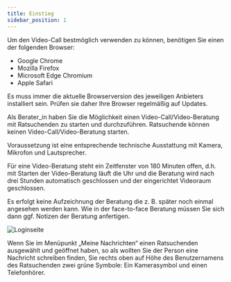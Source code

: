 ```yaml
---
title: Einstieg
sidebar_position: 1
---
```


<span>Um den Video-Call bestmöglich verwenden zu können, benötigen Sie einen der folgenden Browser:</span>

- Google Chrome
- Mozilla Firefox
- Microsoft Edge Chromium
- Apple Safari

<PrimaryNote>
    Es muss immer die aktuelle Browserversion des jeweiligen Anbieters installiert sein. Prüfen sie daher Ihre Browser regelmäßig auf Updates.
</PrimaryNote>

Als Berater_in haben Sie die Möglichkeit einen Video-Call/Video-Beratung mit Ratsuchenden zu starten und durchzuführen. Ratsuchende können keinen Video-Call/Video-Beratung starten. 

Voraussetzung ist eine entsprechende technische Ausstattung mit Kamera, Mikrofon und Lautsprecher. 

Für eine Video-Beratung steht ein Zeitfenster von 180 Minuten offen, d.h. mit Starten der Video-Beratung läuft die Uhr und die Beratung wird nach drei Stunden automatisch geschlossen und der eingerichtet Videoraum geschlossen. 

Es erfolgt keine Aufzeichnung der Beratung die z. B. später noch einmal angesehen werden kann. Wie in der face-to-face Beratung müssen Sie sich dann ggf. Notizen der Beratung anfertigen.  

![Loginseite](../../../static/img/images-onlineberatung/02_Ratsuchende_Videoberatung.png)

Wenn Sie im Menüpunkt „Meine Nachrichten“ einen Ratsuchenden ausgewählt und geöffnet haben, so als wollten Sie der Person eine Nachricht schreiben finden, Sie rechts oben auf Höhe des Benutzernamens des Ratsuchenden zwei grüne Symbole: Ein Kamerasymbol und einen Telefonhörer.